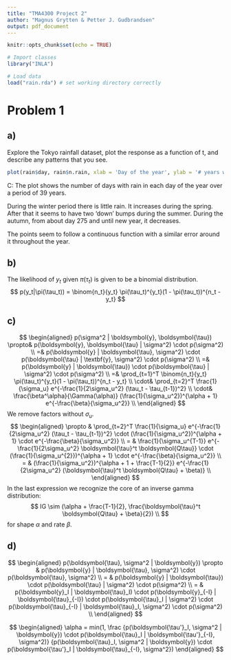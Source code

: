 ---
title: "TMA4300 Project 2"
author: "Magnus Grytten & Petter J. Gudbrandsen"
output: pdf_document
---

```{r setup, include=FALSE}
knitr::opts_chunk$set(echo = TRUE)
```

```{r}
# Import classes
library("INLA")

# Load data 
load("rain.rda") # set working directory correctly
```

# Problem 1

## a)
Explore the Tokyo rainfall dataset, plot the response as a function of t, and describe any patterns that you see.

```{r}
plot(rain$day, rain$n.rain, xlab = 'Day of the year', ylab = '# years with rain')
```
C: The plot shows the number of days with rain in each day of the year over a period of 39 years.

During the winter period there is little rain. It increases during the spring. After that it seems to have two 'down' bumps during the summer. During the autumn, from about day 275 and until new year, it decreases.

The points seem to follow a continuous function with a similar error around it throughout the year.

## b)
The likelihood of $y_t$ given $\pi(\tau_t)$ is given to be a binomial distribution.
$$
p(y_t|\pi(\tau_t)) = \binom{n_t}{y_t} \pi(\tau_t)^{y_t}(1 - \pi(\tau_t))^{n_t - y_t}
$$

## c)
$$
\begin{aligned}
p(\sigma^2 | \boldsymbol{y}, \boldsymbol{\tau})
\propto& p(\boldsymbol{y}, \boldsymbol{\tau} | \sigma^2) \cdot p(\sigma^2) \\
=&
p(\boldsymbol{y} | \boldsymbol{\tau}, \sigma^2) \cdot p(\boldsymbol{\tau} | \textbf{y}, \sigma^2) \cdot p(\sigma^2) \\
=&
p(\boldsymbol{y} | \boldsymbol{\tau}) \cdot p(\boldsymbol{\tau} | \sigma^2) \cdot p(\sigma^2) \\
=&
\prod_{t=1}^T \binom{n_t}{y_t} \pi(\tau_t)^{y_t}(1 - \pi(\tau_t))^{n_t - y_t} \\
\cdot&
\prod_{t=2}^T \frac{1}{\sigma_u} e^{-\frac{1}{2\sigma_u^2} (\tau_t - \tau_{t-1})^2} \\
\cdot&
\frac{\beta^\alpha}{\Gamma(\alpha)} (\frac{1}{\sigma_u^2})^{\alpha + 1} e^{-\frac{\beta}{\sigma_u^2}} \\
\end{aligned}
$$
We remove factors without $\sigma_u$.
$$
\begin{aligned}
\propto &
\prod_{t=2}^T \frac{1}{\sigma_u} e^{-\frac{1}{2\sigma_u^2} (\tau_t - \tau_{t-1})^2}
\cdot
(\frac{1}{\sigma_u^2})^{\alpha + 1}
\cdot
e^{-\frac{\beta}{\sigma_u^2}} \\
= &
\frac{1}{\sigma_u^{T-1}} e^{-\frac{1}{2\sigma_u^2}  \boldsymbol{\tau}^t \boldsymbol{Q\tau}}
\cdot
(\frac{1}{\sigma_u^{2}})^{\alpha + 1}
\cdot
e^{-\frac{\beta}{\sigma_u^2}} \\
= &
(\frac{1}{\sigma_u^2})^{\alpha + 1 + \frac{T-1}{2}} e^{-\frac{1}{2\sigma_u^2}  (\boldsymbol{\tau}^t \boldsymbol{Q\tau} + \beta)} \\
\end{aligned}
$$
In the last expression we recognize the core of an inverse gamma distribution:
$$
IG \sim (\alpha + \frac{T-1}{2}, \frac{\boldsymbol{\tau}^t \boldsymbol{Q\tau} + \beta}{2}) \\
$$
for shape $\alpha$ and rate $\beta$.

## d)
$$
\begin{aligned}
p(\boldsymbol{\tau}, \sigma^2 | \boldsymbol{y})
\propto &
p(\boldsymbol{y} | \boldsymbol{\tau}, \sigma^2) \cdot p(\boldsymbol{\tau}, \sigma^2) \\
= &
p(\boldsymbol{y} | \boldsymbol{\tau}) \cdot p(\boldsymbol{\tau} | \sigma^2) \cdot p(\sigma^2) \\
= &
p(\boldsymbol{y}_I | \boldsymbol{\tau}_I) 
\cdot
p(\boldsymbol{y}_{-I} | \boldsymbol{\tau}_{-I}) 
\cdot 
p(\boldsymbol{\tau}_I | \sigma^2) 
\cdot 
p(\boldsymbol{\tau}_{-I} | \boldsymbol{\tau}_I, \sigma^2) 
\cdot 
p(\sigma^2) \\
\end{aligned}
$$


$$
\begin{aligned}
\alpha
= min(1, 
\frac
{p(\boldsymbol{\tau'}_I, \sigma^2 | \boldsymbol{y}) 
\cdot 
p(\boldsymbol{\tau}_I | \boldsymbol{\tau'}_{-I}, \sigma^2)}
{p(\boldsymbol{\tau}_I, \sigma^2 | \boldsymbol{y}) 
\cdot 
p(\boldsymbol{\tau'}_I | \boldsymbol{\tau}_{-I}, \sigma^2}) 
\end{aligned}
$$


